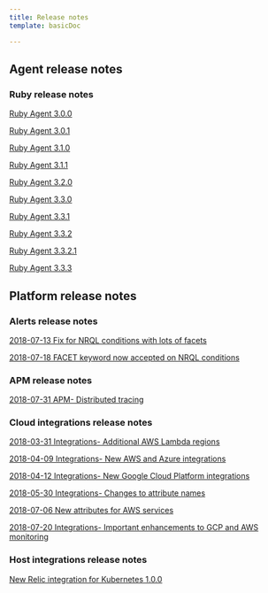```yaml
---
title: Release notes
template: basicDoc

---
```


## Agent release notes

### Ruby release notes

[Ruby Agent 3.0.0](/docs/release-notes/agent-release-notes/ruby-release-notes/ruby-agent-300)

[Ruby Agent 3.0.1](/docs/release-notes/agent-release-notes/ruby-release-notes/ruby-agent-301)

[Ruby Agent 3.1.0](/docs/release-notes/agent-release-notes/ruby-release-notes/ruby-agent-310)

[Ruby Agent 3.1.1](/docs/release-notes/agent-release-notes/ruby-release-notes/ruby-agent-311)

[Ruby Agent 3.2.0](/docs/release-notes/agent-release-notes/ruby-release-notes/ruby-agent-320)

[Ruby Agent 3.3.0](/docs/release-notes/agent-release-notes/ruby-release-notes/ruby-agent-330)

[Ruby Agent 3.3.1](/docs/release-notes/agent-release-notes/ruby-release-notes/ruby-agent-331)

[Ruby Agent 3.3.2](/docs/release-notes/agent-release-notes/ruby-release-notes/ruby-agent-332)

[Ruby Agent 3.3.2.1](/docs/release-notes/agent-release-notes/ruby-release-notes/ruby-agent-3321)

[Ruby Agent 3.3.3](/docs/release-notes/agent-release-notes/ruby-release-notes/ruby-agent-333)

## Platform release notes

### Alerts release notes

[2018-07-13 Fix for NRQL conditions with lots of facets](/docs/release-notes/platform-release-notes/alerts-release-notes/2018-07-13-fix-nrql-conditions-lots-facets)

[2018-07-18 FACET keyword now accepted on NRQL conditions](/docs/release-notes/platform-release-notes/alerts-release-notes/2018-07-18-facet-keyword-now-accepted-nrql-conditions)

### APM release notes

[2018-07-31 APM- Distributed tracing](/docs/release-notes/platform-release-notes/apm-release-notes/2018-07-31-apm-distributed-tracing)

### Cloud integrations release notes

[2018-03-31 Integrations- Additional AWS Lambda regions](/docs/release-notes/platform-release-notes/cloud-integrations-release-notes/2018-03-31-integrations-additional-aws-lambda-regions)

[2018-04-09 Integrations- New AWS and Azure integrations](/docs/release-notes/platform-release-notes/cloud-integrations-release-notes/2018-04-09-integrations-new-aws-azure-integrations)

[2018-04-12 Integrations- New Google Cloud Platform integrations](/docs/release-notes/platform-release-notes/cloud-integrations-release-notes/2018-04-12-integrations-new-google-cloud-platform-integrations)

[2018-05-30 Integrations- Changes to attribute names](/docs/release-notes/platform-release-notes/cloud-integrations-release-notes/2018-05-30-integrations-changes-attribute-names)

[2018-07-06 New attributes for AWS services](/docs/release-notes/platform-release-notes/cloud-integrations-release-notes/2018-07-06-new-attributes-aws-services)

[2018-07-20 Integrations- Important enhancements to GCP and AWS monitoring](/docs/release-notes/platform-release-notes/cloud-integrations-release-notes/2018-07-20-integrations-important-enhancements-gcp-aws-monitoring)

### Host integrations release notes

[New Relic integration for Kubernetes 1.0.0](/docs/release-notes/platform-release-notes/host-integrations-release-notes/new-relic-integration-kubernetes-100)

